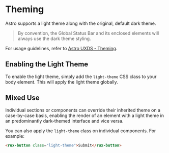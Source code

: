 
<Meta title="Astro UXDS/Light Theme" />

# Theming

Astro supports a light theme along with the original, default dark theme.

> By convention, the Global Status Bar and its enclosed elements will always use the dark theme styling.

For usage guidelines, refer to [Astro UXDS - Theming](https://www.astrouxds.com/design-guidelines/theme/).

## Enabling the Light Theme

To enable the light theme, simply add the `light-theme` CSS class to your body element. This will apply the light theme globally.

## Mixed Use

Individual sections or components can override their inherited theme on a case-by-case basis, enabling the render of an element with a light theme in an predominantly dark-themed interface and vice versa.

You can also apply the `light-theme` class on individual components. For example:

```html
<rux-button class="light-theme">Submit</rux-button>
```

